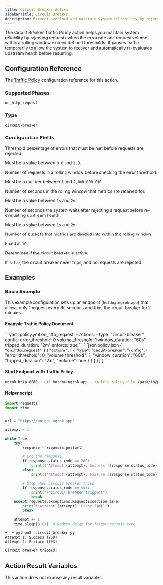```yaml
---
title: Circuit Breaker Action
sidebarTitle: Circuit Breaker
description: Prevent overload and maintain system reliability by rejecting requests when errors and volume exceed set thresholds.
---
```



The Circuit Breaker Traffic Policy action helps you maintain system reliability 
by rejecting requests when the error rate and request volume within a rolling 
window exceed defined thresholds. It pauses traffic temporarily to allow the 
system to recover and automatically re-evaluates upstream health before 
resuming.

## Configuration Reference

The [Traffic Policy](/traffic-policy/) configuration reference for this action.

### Supported Phases

`on_http_request`

### Type

`circuit-breaker`

### Configuration Fields

<ConfigField title="error_threshold" type="float" required={true} defaultValue="0.5">
  Threshold percentage of errors that must be met before requests are
  rejected. 

  Must be a value between `0.0` and `1.0`.
</ConfigField>

<ConfigField title="volume_threshold" type="integer" defaultValue="10">
  Number of requests in a rolling window before checking the error
  threshold. 

  Must be a number between `1` and `2,000,000,000`.
</ConfigField>

<ConfigField title="window_duration" type="duration" defaultValue="10s">
  Number of seconds in the rolling window that metrics are retained for.

  Must be a value between `1s` and `2m`.
</ConfigField>

<ConfigField title="tripped_duration" type="duration" defaultValue="10s">
  Number of seconds the system waits after rejecting a request before
  re-evaluating upstream health. 

  Must be a value between `1s` and `2m`.
</ConfigField>

<ConfigField title="num_buckets" type="integer">
  Number of buckets that metrics are divided into within the rolling window.

  Fixed at `10`.
</ConfigField>

<ConfigField title="enforce" type="boolean" defaultValue="true">
  Determines if the circuit breaker is active. 
  
  If `false`, the circuit breaker never trips, and no requests are rejected.
</ConfigField>

## Examples

### Basic Example

This example configuration sets up an endpoint (`hotdog.ngrok.app`) that allows 
only 1 request every 60 seconds and trips the circuit breaker for 2 minutes.

#### Example Traffic Policy Document

<CodeGroup>
```yaml policy.yml
on_http_request:
  - actions:
    - type: "circuit-breaker"
      config:
        error_threshold: 0
        volume_threshold: 1
        window_duration: "60s"
        tripped_duration: "2m"
        enforce: true
```
```json policy.json
{
  "on_http_request": [
    {
      "actions": [
        {
          "type": "circuit-breaker",
          "config": {
            "error_threshold": 0,
            "volume_threshold": 1,
            "window_duration": "60s",
            "tripped_duration": "2m",
            "enforce": true
          }
        }
      ]
    }
  ]
}
```
</CodeGroup>

#### Start Endpoint with Traffic Policy

```bash
ngrok http 8080 --url hotdog.ngrok.app --traffic-policy-file /path/to/policy.yml
```

#### Helper script

```python circuit_breaker.py
import requests
import time


url = "https://hotdog.ngrok.app"

attempt = 1

while True:
    try:
        response = requests.get(url)

        # Log the response
        if response.status_code == 200:
            print(f"Attempt {attempt}: Success ({response.status_code})")
        else:
            print(f"Attempt {attempt}: Failure ({response.status_code})")

        # Stop when circuit breaker trips
        if response.status_code == 503:
            print("\nCircuit breaker tripped!")
            break
    except requests.exceptions.RequestException as e:
        print(f"Attempt {attempt}: Error ({e})")
        break

    attempt += 1
    time.sleep(0.01)  # Reduce delay for faster request rate
```

```bash
➜  ~ python3  circuit_breaker.py
Attempt 1: Success (200)
Attempt 2: Failure (503)

Circuit breaker tripped!
```

## Action Result Variables

<ActionVariablesDescription />

<Note>This action does not expose any result variables.</Note>

